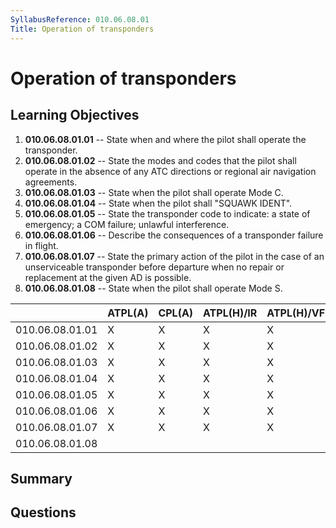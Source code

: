 ```yaml
---
SyllabusReference: 010.06.08.01
Title: Operation of transponders
---
```


# Operation of transponders

## Learning Objectives

1. **010.06.08.01.01** -- State when and where the pilot shall operate the
   transponder.
2. **010.06.08.01.02** -- State the modes and codes that the pilot shall operate
   in the absence of any ATC directions or regional air navigation agreements.
3. **010.06.08.01.03** -- State when the pilot shall operate Mode C.
4. **010.06.08.01.04** -- State when the pilot shall "SQUAWK IDENT".
5. **010.06.08.01.05** -- State the transponder code to indicate: a state of
   emergency; a COM failure; unlawful interference.
6. **010.06.08.01.06** -- Describe the consequences of a transponder failure in
   flight.
7. **010.06.08.01.07** -- State the primary action of the pilot in the case of an
   unserviceable transponder before departure when no repair or replacement at
   the given AD is possible.
8. **010.06.08.01.08** -- State when the pilot shall operate Mode S.

|                 | ATPL(A) | CPL(A) | ATPL(H)/IR | ATPL(H)/VFR | CPL(H) | IR  | CBIR(A) |
| --------------- | ------- | ------ | ---------- | ----------- | ------ | --- | ------- |
| 010.06.08.01.01 | X       | X      | X          | X           | X      | X   | X       |
| 010.06.08.01.02 | X       | X      | X          | X           | X      | X   | X       |
| 010.06.08.01.03 | X       | X      | X          | X           | X      | X   |         |
| 010.06.08.01.04 | X       | X      | X          | X           | X      | X   | X       |
| 010.06.08.01.05 | X       | X      | X          | X           | X      | X   | X       |
| 010.06.08.01.06 | X       | X      | X          | X           | X      | X   | X       |
| 010.06.08.01.07 | X       | X      | X          | X           | X      | X   | X       |
| 010.06.08.01.08 |         |        |            |             |        |     | X       |

## Summary

## Questions
